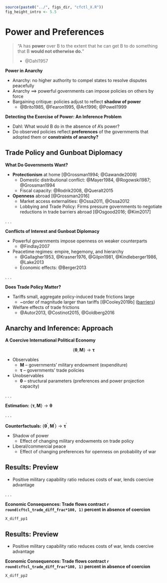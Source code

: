 ```r

source(paste0("../", figs_dir, "cfctl_X.R"))
fig_height_intro <- 5.5

```

# Power and Preferences {id="introduction"}

<div class="fragment">

> "A has **power** over B to the extent that he can get B to do something that B **would not otherwise do.**"
> 
> - @Dahl1957

</div>
<div class="fragment">

**Power in Anarchy**

- Anarchy: no higher authority to compel states to resolve disputes peacefully
- Anarchy $\implies$ powerful governments can impose policies on others by force
- Bargaining critique: policies adjust to reflect **shadow of power**
  + @Brito1985, @Fearon1995, @Art1996; @Powell1999

</div>
<div class="fragment">

**Detecting the Exercise of Power: An Inference Problem**

- Dahl: What would B do in the absence of A's power?
- Do observed policies reflect **preferences** of the governments that adopted them or **constraints of anarchy?**

</div>

## Trade Policy and Gunboat Diplomacy {id="gunboats"}

**What Do Governments Want?**

- **Protectionism** at home [@Grossman1994; @Gawande2009]
  + Domestic distributional conflict: @Mayer1984, @Rogowski1987; @Grossman1994
  + Fiscal capacity: @Rodrik2008, @Queralt2015
- **Openness** abroad [@Grossman2016]
	+ Market access externalities: @Ossa2011, @Ossa2012
	+ Lobbying and Trade Policy: Firms pressure governments to negotiate reductions in trade barriers abroad [@Osgood2016; @Kim2017] 

. . . 

**Conflicts of Interest and Gunboat Diplomacy**

- Powerful governments impose openness on weaker counterparts
	+ @Findlay2007
- Peacetime regimes: empire, hegemony, and hierarchy  	
	+ @Gallagher1953, @Krasner1976, @Gilpin1981, @Kindleberger1986, @Lake2013
	+ Economic effects: @Berger2013

. . . 

**Does Trade Policy Matter?**

- Tariffs small, aggregate policy-induced trade frictions large
  + ~order of magnitude larger than tariffs [@Cooley2019b] (<a href="#/barriers">barriers</a>)
- Welfare effects of trade frictions
  + @Autor2013, @Costinot2015, @Goldberg2016

## Anarchy and Inference: Approach {id="approach"}

**A Coercive International Political Economy**

$$
\left\{ \bm{\theta}, \bm{M} \right\} \rightarrow \bm{\tau}
$$

- Observables
	+ $\bm{M}$ -- governments' military endowment (expenditure)
	+ $\bm{\tau}$ -- governments' trade policies
- Unobservables
	+ $\bm{\theta}$ -- structural parameters (preferences and power projection capacity)


. . . 

**Estimation:** $\left\{ \bm{\tau}, \bm{M} \right\} \rightarrow \bm{\theta}$

. . . 

**Counterfactuals:** $\left\{ \bm{\theta}^\prime, \bm{M}^\prime \right\} \rightarrow \bm{\tau}^\prime$

- Shadow of power
  + Effect of changing military endowments on trade policy
- Liberal/commercial peace
  + Effect of changing preferences for openness on probability of war

## Results: Preview

- Positive military capability ratio reduces costs of war, lends coercive advantage

. . .

**Economic Consequences: Trade flows contract `r round(cftcl_trade_diff_frac*100, 1)` percent in absence of coercion**

```r

X_diff_pp1

```

## Results: Preview

- Positive military capability ratio reduces costs of war, lends coercive advantage

**Economic Consequences: Trade flows contract `r round(cftcl_trade_diff_frac*100, 1)` percent in absence of coercion**

```r

X_diff_pp2

```
